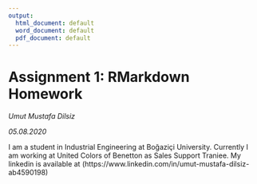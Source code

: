```yaml
---
output:
  html_document: default
  word_document: default
  pdf_document: default
---
```

# Assignment 1: RMarkdown Homework
*Umut Mustafa Dilsiz*

*05.08.2020*

I am a student in Industrial Engineering at Boğaziçi University. Currently I am working at United Colors of Benetton as Sales Support Traniee. My linkedin is available at (https://www.linkedin.com/in/umut-mustafa-dilsiz-ab4590198)

